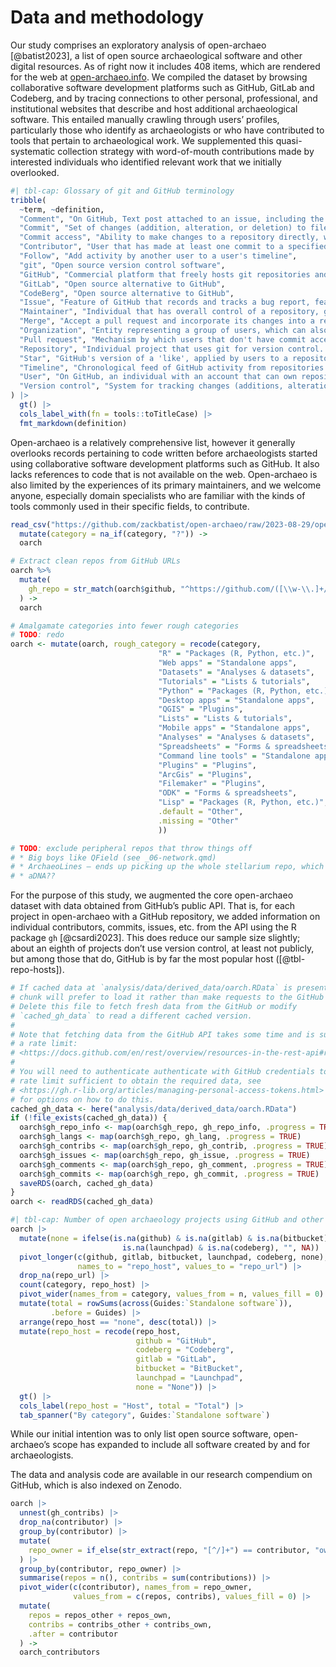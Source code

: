 # Data and methodology

<!--
* open-archaeo
* GitHub API
* Indicate how much is on GitHub or elsewhere
  -->

<!-- TODO: snappier title? Maybe incorporating 'open-archaeo'? -->

Our study comprises an exploratory analysis of open-archaeo [@batist2023], a list of open source archaeological software and other digital resources.
As of right now it includes 408 items, which are rendered for the web at [open-archaeo.info](open-archaeo.info).
We compiled the dataset by browsing collaborative software development platforms such as GitHub, GitLab and Codeberg, and by tracing connections to other personal, professional, and institutional websites that describe and host additional archaeological software.
This entailed manually crawling through users' profiles, particularly those who identify as archaeologists or who have contributed to tools that pertain to archaeological work.
We supplemented this quasi-systematic collection strategy with word-of-mouth contributions made by interested individuals who identified relevant work that we initially overlooked.

```r
#| tbl-cap: Glossary of git and GitHub terminology
tribble(
  ~term, ~definition,
  "Comment", "On GitHub, Text post attached to an issue, including the first one that describes the issue",
  "Commit", "Set of changes (addition, alteration, or deletion) to files in a repository that has been recorded by git as one entry in its log",
  "Commit access", "Ability to make changes to a repository directly, without making a pull request",
  "Contributor", "User that has made at least one commit to a specified repository",
  "Follow", "Add activity by another user to a user's timeline",
  "git", "Open source version control software",
  "GitHub", "Commercial platform that freely hosts git repositories and provides extended collaboration and social networking features, such as pull requests, issues and stars",
  "GitLab", "Open source alternative to GitHub",
  "CodeBerg", "Open source alternative to GitHub",
  "Issue", "Feature of GitHub that records and tracks a bug report, feature request or other suggestion in a repository",
  "Maintainer", "Individual that has overall control of a repository, generally assumed to be its primary contributor. Repositories can have multiple users with commit access in addition to the maintainer.",
  "Merge", "Accept a pull request and incorporate its changes into a repository.",
  "Organization", "Entity representing a group of users, which can also own repositories",
  "Pull request", "Mechanism by which users that don't have commit access to a repository can contribute to it. The repository's maintainer or another user with commit access must decide whether to merge (accept) the changes, or decline them.",
  "Repository", "Individual project that uses git for version control. Can include a mix of different types of files.",
  "Star", "GitHub's version of a 'like', applied by users to a repository.",
  "Timeline", "Chronological feed of GitHub activity from repositories a user has starred and other users they follow. Also includes repositories that a user is not following if they are 'trending' or determined relevant by GitHub's algorithm.",
  "User", "On GitHub, an individual with an account that can own repositories",
  "Version control", "System for tracking changes (additions, alterations, or deletions) in a set of files, typically but not exclusively computer code"
) |>
  gt() |>
  cols_label_with(fn = tools::toTitleCase) |>
  fmt_markdown(definition)
```


<!-- TODO:
* Introduce git, GitHub, etc. and describe briefly how they work for non-users
-->

Open-archaeo is a relatively comprehensive list, however it generally overlooks records pertaining to code written before archaeologists started using collaborative software development platforms such as GitHub.
It also lacks references to code that is not available on the web.
Open-archaeo is also limited by the experiences of its primary maintainers, and we welcome anyone, especially domain specialists who are familiar with the kinds of tools commonly used in their specific fields, to contribute.

```r
read_csv("https://github.com/zackbatist/open-archaeo/raw/2023-08-29/open-archaeo.csv") %>%
  mutate(category = na_if(category, "?")) ->
  oarch

# Extract clean repos from GitHub URLs
oarch %>%
  mutate(
    gh_repo = str_match(oarch$github, "^https://github.com/([\\w-\\.]+/[\\w-\\.]+)/?.*?$")[,2]
  ) ->
  oarch

# Amalgamate categories into fewer rough categories
# TODO: redo
oarch <- mutate(oarch, rough_category = recode(category,
                                 "R" = "Packages (R, Python, etc.)",
                                 "Web apps" = "Standalone apps",
                                 "Datasets" = "Analyses & datasets",
                                 "Tutorials" = "Lists & tutorials",
                                 "Python" = "Packages (R, Python, etc.)",
                                 "Desktop apps" = "Standalone apps",
                                 "QGIS" = "Plugins",
                                 "Lists" = "Lists & tutorials",
                                 "Mobile apps" = "Standalone apps",
                                 "Analyses" = "Analyses & datasets",
                                 "Spreadsheets" = "Forms & spreadsheets",
                                 "Command line tools" = "Standalone apps",
                                 "Plugins" = "Plugins",
                                 "ArcGis" = "Plugins",
                                 "Filemaker" = "Plugins",
                                 "ODK" = "Forms & spreadsheets",
                                 "Lisp" = "Packages (R, Python, etc.)",
                                 .default = "Other",
                                 .missing = "Other"
                                 ))

# TODO: exclude peripheral repos that throw things off
# * Big boys like QField (see _06-network.qmd)
# * ArchaeoLines – ends up picking up the whole stellarium repo, which is huge
# * aDNA??
```

For the purpose of this study, we augmented the core open-archaeo dataset with data obtained from GitHub's public API.
That is, for each project in open-archaeo with a GitHub repository, we added information on individual contributors, commits, issues, etc. from the API using the R package `gh` [@csardi2023].
This does reduce our sample size slightly; about an eighth of projects don't use version control, at least not publicly, but among those that do, GitHub is by far the most popular host ([@tbl-repo-hosts]).

```r
# If cached data at `analysis/data/derived_data/oarch.RData` is present, this
# chunk will prefer to load it rather than make requests to the GitHub API.
# Delete this file to fetch fresh data from the GitHub or modify 
# `cached_gh_data` to read a different cached version.
#
# Note that fetching data from the GitHub API takes some time and is subject to
# a rate limit:
# <https://docs.github.com/en/rest/overview/resources-in-the-rest-api#rate-limiting>
#
# You will need to authenticate authenticate with GitHub credentials to get a
# rate limit sufficient to obtain the required data, see 
# <https://gh.r-lib.org/articles/managing-personal-access-tokens.html>
# for options on how to do this.
cached_gh_data <- here("analysis/data/derived_data/oarch.RData")
if (!file_exists(cached_gh_data)) {
  oarch$gh_repo_info <- map(oarch$gh_repo, gh_repo_info, .progress = TRUE)
  oarch$gh_langs <- map(oarch$gh_repo, gh_lang, .progress = TRUE)
  oarch$gh_contribs <- map(oarch$gh_repo, gh_contrib, .progress = TRUE)
  oarch$gh_issues <- map(oarch$gh_repo, gh_issue, .progress = TRUE)
  oarch$gh_comments <- map(oarch$gh_repo, gh_comment, .progress = TRUE)
  oarch$gh_commits <- map(oarch$gh_repo, gh_commit, .progress = TRUE)
  saveRDS(oarch, cached_gh_data)
}
oarch <- readRDS(cached_gh_data)
```

```r
#| tbl-cap: Number of open archaeology projects using GitHub and other repository hosts
oarch |>
  mutate(none = ifelse(is.na(github) & is.na(gitlab) & is.na(bitbucket) &
                         is.na(launchpad) & is.na(codeberg), "", NA)) |>
  pivot_longer(c(github, gitlab, bitbucket, launchpad, codeberg, none),
               names_to = "repo_host", values_to = "repo_url") |>
  drop_na(repo_url) |>
  count(category, repo_host) |>
  pivot_wider(names_from = category, values_from = n, values_fill = 0) |>
  mutate(total = rowSums(across(Guides:`Standalone software`)), 
         .before = Guides) |>
  arrange(repo_host == "none", desc(total)) |>
  mutate(repo_host = recode(repo_host,
                            github = "GitHub",
                            codeberg = "Codeberg",
                            gitlab = "GitLab",
                            bitbucket = "BitBucket",
                            launchpad = "Launchpad",
                            none = "None")) |>
  gt() |>
  cols_label(repo_host = "Host", total = "Total") |>
  tab_spanner("By category", Guides:`Standalone software`)
```

While our initial intention was to only list open source software, open-archaeo's scope has expanded to include all software created by and for archaeologists.

<!-- TODO: add something on EDA and network analysis methodology -->

The data and analysis code are available in our research compendium on GitHub, which is also indexed on Zenodo.

```r
oarch |>
  unnest(gh_contribs) |>
  drop_na(contributor) |>
  group_by(contributor) |>
  mutate(
    repo_owner = if_else(str_extract(repo, "[^/]+") == contributor, "own", "other")
  ) |>
  group_by(contributor, repo_owner) |>
  summarise(repos = n(), contribs = sum(contributions)) |>
  pivot_wider(c(contributor), names_from = repo_owner, 
              values_from = c(repos, contribs), values_fill = 0) |>
  mutate(
    repos = repos_other + repos_own,
    contribs = contribs_other + contribs_own,
    .after = contributor
  ) ->
  oarch_contributors
```
